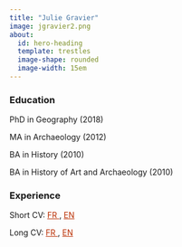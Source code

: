 ```yaml
---
title: "Julie Gravier"
image: jgravier2.png
about:
  id: hero-heading
  template: trestles
  image-shape: rounded
  image-width: 15em
---
```


::: {#hero-heading}
### Education

PhD in Geography (2018)

MA in Archaeology (2012)

BA in History (2010)

BA in History of Art and Archaeology (2010)


### Experience

Short CV: <a href="CV_court/cv_court_202310.pdf" style="color:#BA2E00;"> FR </a>, <a href="CV_court_EN/cv_court_en_202310.pdf" style="color:#BA2E00;"> EN </a>

Long CV: <a href="CV_long/CV_long.pdf" style="color:#BA2E00;"> FR </a>, <a href="https://geographie-cites.cnrs.fr/en/members/julie-gravier/" style="color:#BA2E00;"> EN </a>

:::

